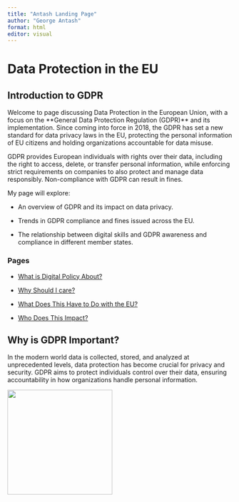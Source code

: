 ---
title: "Antash Landing Page"
author: "George Antash"
format: html
editor: visual
---

# **Data Protection in the EU**

## Introduction to GDPR

Welcome to page discussing Data Protection in the European Union, with a focus on the \*\*General Data Protection Regulation (GDPR)\*\* and its implementation. Since coming into force in 2018, the GDPR has set a new standard for data privacy laws in the EU, protecting the personal information of EU citizens and holding organizations accountable for data misuse.

GDPR provides European individuals with rights over their data, including the right to access, delete, or transfer personal information, while enforcing strict requirements on companies to also protect and manage data responsibly. Non-compliance with GDPR can result in fines.

My page will explore:

-   An overview of GDPR and its impact on data privacy.

-   Trends in GDPR compliance and fines issued across the EU.

-   The relationship between digital skills and GDPR awareness and compliance in different member states.

### Pages

-   [What is Digital Policy About?](AntashWhatIsPolicyPage.html)

-   [Why Should I care?](AntashWhyShouldICarePage.html)

-   [What Does This Have to Do with the EU?](AntashWhatDoesThisHavetoDowiththeEuropeanUnion.html)

-   [Who Does This Impact?](AntashWhoisAffected.html)

## Why is GDPR Important?

In the modern world data is collected, stored, and analyzed at unprecedented levels, data protection has become crucial for privacy and security. GDPR aims to protect individuals control over their data, ensuring accountability in how organizations handle personal information.

![](images/gdpr-general-data-protection-regulation-background-free-vector.jpg){fig-align="center" width="235"}
